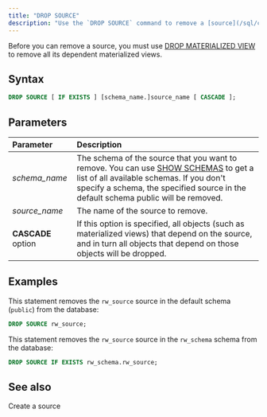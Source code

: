 ```yaml
---
title: "DROP SOURCE"
description: "Use the `DROP SOURCE` command to remove a [source](/sql/commands/sql-create-source) if you no longer need the data inflow from the source."
---
```


Before you can remove a source, you must use [DROP MATERIALIZED VIEW](/sql/commands/sql-drop-mv) to remove all its dependent materialized views.

## Syntax

```sql
DROP SOURCE [ IF EXISTS ] [schema_name.]source_name [ CASCADE ];
```

## Parameters[](#parameters "Direct link to Parameters")

| Parameter          | Description                                                                                                                                                                                                                                             |
| :----------------- | :------------------------------------------------------------------------------------------------------------------------------------------------------------------------------------------------------------------------------------------------------ |
| _schema\_name_     | The schema of the source that you want to remove. You can use [SHOW SCHEMAS](/sql/commands/sql-show-schemas) to get a list of all available schemas. If you don't specify a schema, the specified source in the default schema public will be removed. |
| _source\_name_     | The name of the source to remove.                                                                                                                                                                                                                       |
| **CASCADE** option | If this option is specified, all objects (such as materialized views) that depend on the source, and in turn all objects that depend on those objects will be dropped.                                                                                  |

## Examples

This statement removes the `rw_source` source in the default schema (`public`) from the database:

```sql
DROP SOURCE rw_source;
```

This statement removes the `rw_source` source in the `rw_schema` schema from the database:

```sql
DROP SOURCE IF EXISTS rw_schema.rw_source;
```

## See also

<CardGroup>
  <Card
    title="CREATE SOURCE"
    icon="circle-plus"
    icontype="solid"
    href="/sql/commands/sql-create-source"
  >
    Create a source
  </Card>
</CardGroup>
